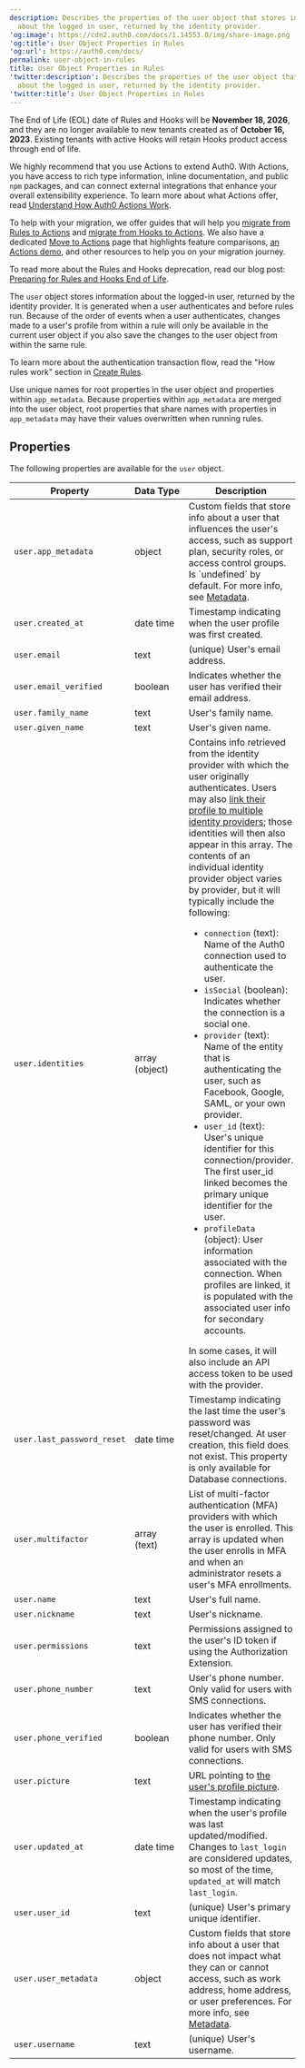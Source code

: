 ```yaml
---
description: Describes the properties of the user object that stores information
  about the logged in user, returned by the identity provider.
'og:image': https://cdn2.auth0.com/docs/1.14553.0/img/share-image.png
'og:title': User Object Properties in Rules
'og:url': https://auth0.com/docs/
permalink: user-object-in-rules
title: User Object Properties in Rules
'twitter:description': Describes the properties of the user object that stores information
  about the logged in user, returned by the identity provider.
'twitter:title': User Object Properties in Rules
---
```

<Warning>

The End of Life (EOL) date of Rules and Hooks will be **November 18, 2026**, and they are no longer available to new tenants created as of **October 16, 2023**. Existing tenants with active Hooks will retain Hooks product access through end of life.

We highly recommend that you use Actions to extend Auth0. With Actions, you have access to rich type information, inline documentation, and public `npm` packages, and can connect external integrations that enhance your overall extensibility experience. To learn more about what Actions offer, read [Understand How Auth0 Actions Work](/customize/actions/actions-overview).

To help with your migration, we offer guides that will help you [migrate from Rules to Actions](/customize/actions/migrate/migrate-from-rules-to-actions) and [migrate from Hooks to Actions](/customize/actions/migrate/migrate-from-hooks-to-actions). We also have a dedicated [Move to Actions](https://auth0.com/extensibility/movetoactions) page that highlights feature comparisons, [an Actions demo](https://www.youtube.com/watch?v=UesFSY1klrI), and other resources to help you on your migration journey.

To read more about the Rules and Hooks deprecation, read our blog post: [Preparing for Rules and Hooks End of Life](https://auth0.com/blog/preparing-for-rules-and-hooks-end-of-life/).

</Warning>

The `user` object stores information about the logged-in user, returned by the <Tooltip tip="Identity Provider (IdP): Service that stores and manages digital identities." cta="View Glossary" href="/glossary?term=identity+provider">identity provider</Tooltip>. It is generated when a user authenticates and before rules run. Because of the order of events when a user authenticates, changes made to a user's profile from within a rule will only be available in the current user object if you also save the changes to the user object from within the same rule.

To learn more about the authentication transaction flow, read the "How rules work" section in [Create Rules](/customize/rules/create-rules).

<Warning>

Use unique names for root properties in the user object and properties within `app_metadata`. Because properties within `app_metadata` are merged into the user object, root properties that share names with properties in `app_metadata` may have their values overwritten when running rules.

</Warning>

## Properties

The following properties are available for the `user` object.

<table class="table">
<thead>
<tr>
<th>Property</th>
<th>Data Type</th>
<th>Description</th>
</tr>
</thead>
<tbody>
<tr>
<td><code>user.app_metadata</code></td>
<td>object</td>
<td>Custom fields that store info about a user that influences the user's access, such as support plan, security roles, or access control groups. Is `undefined` by default. For more info, see <a href="/manage-users/user-accounts/metadata">Metadata</a>.</td>
</tr>
<tr>
<td><code>user.created_at</code></td>
<td>date time</td>
<td>Timestamp indicating when the user profile was first created.</td>
</tr>
<tr>
<td><code>user.email</code></td>
<td>text</td>
<td>(unique) User's email address.</td>
</tr>
<tr>
<td><code>user.email_verified</code></td>
<td>boolean</td>
<td>Indicates whether the user has verified their email address.</td>
</tr>
<tr>
<td><code>user.family_name</code></td>
<td>text</td>
<td>User's family name.</td>
</tr>
<tr>
<td><code>user.given_name</code></td>
<td>text</td>
<td>User's given name.</td>
</tr>
<tr>
<td><code>user.identities</code></td>
<td>array (object)</td>
<td>
        Contains info retrieved from the identity provider with which the user originally authenticates. Users may also <a href="/manage-users/user-accounts/user-account-linking">link their profile to multiple identity providers</a>; those identities will then also appear in this array. The contents of an individual identity provider object varies by provider, but it will typically include the following:<ul>
<li><code>connection</code> (text): Name of the Auth0 connection used to authenticate the user.</li>
<li><code>isSocial</code> (boolean): Indicates whether the connection is a social one.</li>
<li><code>provider</code> (text): Name of the entity that is authenticating the user, such as Facebook, Google, SAML, or your own provider.</li>
<li><code>user_id</code> (text): User's unique identifier for this connection/provider. The first user_id linked becomes the primary unique identifier for the user.</li>
<li><code>profileData</code> (object): User information associated with the connection. When profiles are linked, it is populated with the associated user info for secondary accounts.</li></ul>
In some cases, it will also include an API <Tooltip tip="Access Token: Authorization credential, in the form of an opaque string or JWT, used to access an API." cta="View Glossary" href="/glossary?term=access+token">access token</Tooltip> to be used with the provider.
      </td>
</tr>
<tr>
<td><code>user.last_password_reset</code></td>
<td>date time</td>
<td>Timestamp indicating the last time the user's password was reset/changed. At user creation, this field does not exist. This property is only available for Database connections.</td>
</tr>
<tr>
<td><code>user.multifactor</code></td>
<td>array (text)</td>
<td>List of multi-factor authentication (MFA) providers with which the user is enrolled. This array is updated when the user enrolls in MFA and when an administrator resets a user's MFA enrollments.</td>
</tr>
<tr>
<td><code>user.name</code></td>
<td>text</td>
<td>User's full name.</td>
</tr>
<tr>
<td><code>user.nickname</code></td>
<td>text</td>
<td>User's nickname.</td>
</tr>
<tr>
<td><code>user.permissions</code></td>
<td>text</td>
<td>Permissions assigned to the user's ID token if using the Authorization Extension.</td>
</tr>
<tr>
<td><code>user.phone_number</code></td>
<td>text</td>
<td>User's phone number. Only valid for users with SMS connections.</td>
</tr>
<tr>
<td><code>user.phone_verified</code></td>
<td>boolean</td>
<td>Indicates whether the user has verified their phone number. Only valid for users with SMS connections.</td>
</tr>
<tr>
<td><code>user.picture</code></td>
<td>text</td>
<td>URL pointing to <a href="/manage-users/user-accounts/change-user-picture">the user's profile picture</a>.</td>
</tr>
<tr>
<td><code>user.updated_at</code></td>
<td>date time</td>
<td>Timestamp indicating when the user's profile was last updated/modified. Changes to <code>last_login</code> are considered updates, so most of the time, <code>updated_at</code> will match <code>last_login</code>.</td>
</tr>
<tr>
<td><code>user.user_id</code></td>
<td>text</td>
<td>(unique) User's primary unique identifier.</td>
</tr>
<tr>
<td><code>user.user_metadata</code></td>
<td>object</td>
<td>Custom fields that store info about a user that does not impact what they can or cannot access, such as work address, home address, or user preferences. For more info, see <a href="/manage-users/user-accounts/metadata">Metadata</a>.</td>
</tr>
<tr>
<td><code>user.username</code></td>
<td>text</td>
<td>(unique) User's username.</td>
</tr>
</tbody>
</table>